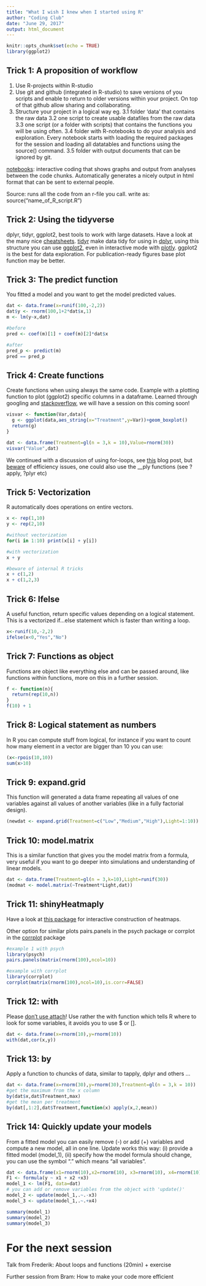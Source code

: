 ```yaml
---
title: "What I wish I knew when I started using R"
author: "Coding Club"
date: "June 29, 2017"
output: html_document
---
```


```r
knitr::opts_chunk$set(echo = TRUE)
library(ggplot2)
```

## Trick 1: A proposition of workflow 

1. Use R-projects within R-studio
2. Use git and github (integrated in R-studio) to save versions of you scripts and enable to return to older versions within your project. On top of that github allow sharing and collaborating.
3. Structure your project in a logical way eg.
    3.1 folder 'data' that contains the raw data
    3.2 one script to create usable datafiles from the raw data
    3.3 one script (or a folder with scripts) that contains the functions you will be using often.
    3.4 folder with R-notebooks to do your analysis and exploration. Every notebook starts with loading the required packages for the session and loading all datatables and functions using the source() command.
    3.5 folder with output documents that can be ignored by git.

[notebooks](http://rmarkdown.rstudio.com/r_notebooks.html):
interactive coding that shows graphs and output from analyses between the code chunks.
Automatically generates a nicely output in html format that can be sent to external people.

Source: runs all the code from an r-file you call. 
write as: source("name_of_R_script.R")


## Trick 2: Using the tidyverse

dplyr, tidyr, ggplot2, best tools to work with large datasets. Have a look at the many nice [cheatsheets](https://www.rstudio.com/resources/cheatsheets/).
[tidyr](https://cran.r-project.org/web/packages/tidyr/index.html) make data tidy for using in [dplyr](https://cran.r-project.org/web/packages/dplyr/index.html), using this structure you can use [ggplot2](https://cran.r-project.org/web/packages/ggplot2/index.html), even in interactive mode with [plotly](https://plot.ly/ggplot2/). ggplot2 is the best for data exploration. For publication-ready figures base plot function may be better.

## Trick 3: The predict function

You fitted a model and you want to get the model predicted values.

```r
dat <- data.frame(x=runif(100,-2,2))
dat$y <- rnorm(100,1+2*dat$x,1)
m <- lm(y~x,dat)

#before
pred <- coef(m)[1] + coef(m)[2]*dat$x

#after
pred_p <- predict(m)
pred == pred_p
```

## Trick 4: Create functions

Create functions when using always the same code. Example with a plotting function to plot (ggplot2) specific columns in a dataframe.
Learned through googling and [stackoverflow](https://stackoverflow.com/questions/tagged/r), we will have a session on this coming soon!

```r
visvar <- function(Var,data){
  g <- ggplot(data,aes_string(x="Treatment",y=Var))+geom_boxplot()
  return(g)
}

dat <- data.frame(Treatment=gl(n = 3,k = 10),Value=rnorm(30))
visvar("Value",dat)
```

We continued with a discussion of using for-loops, see [this](https://www.r-bloggers.com/how-to-write-the-first-for-loop-in-r/) blog post, but [beware](https://biologyforfun.wordpress.com/2013/02/13/the-day-i-stoped-using-for-loops-in-r/) of efficiency issues, one could also use the __ply functions (see ?apply, ?plyr etc)

## Trick 5: Vectorization

R automatically does operations on entire vectors.

```r
x <- rep(1,10)
y <- rep(2,10)

#without vectorization
for(i in 1:10) print(x[i] + y[i])

#with vectorization
x + y

#beware of internal R tricks
x + c(1,2)
x + c(1,2,3)
```

## Trick 6: Ifelse

A useful function, return specific values depending on a logical statement.
This is a vectorized if...else statement which is faster than writing a loop.

```r
x<-runif(10,-2,2)
ifelse(x<0,"Yes","No")
```

## Trick 7: Functions as object

Functions are object like everything else and can be passed around, like functions within functions, more on this in a further session.

```r
f <- function(n){
  return(rep(10,n))
}
f(10) + 1
```

## Trick 8: Logical statement as numbers

In R you can compute stuff from logical, for instance if you want to count how many element in a vector are bigger than 10 you can use:

```r
(x<-rpois(10,10))
sum(x>10)
```

## Trick 9: expand.grid

This function will generated a data frame repeating all values of one variables against all values of another variables (like in a fully factorial design).

```r
(newdat <- expand.grid(Treatment=c("Low","Medium","High"),Light=1:10))
```

## Trick 10: model.matrix

This is a similar function that gives you the model matrix from a formula, very useful if you want to go deeper into simulations and understanding of linear models.

```r
dat <- data.frame(Treatment=gl(n = 3,k=10),Light=runif(30))
(modmat <- model.matrix(~Treatment*Light,dat))
```

## Trick 11: shinyHeatmaply

Have a look at [this package](https://www.r-statistics.com/2017/03/shinyheatmaply-a-shiny-app-for-creating-interactive-cluster-heatmaps/) for interactive construction of heatmaps.

Other option for similar plots pairs.panels in the psych package or corrplot in the [corrplot](https://cran.r-project.org/web/packages/corrplot/index.html) package

```r
#example 1 with psych
library(psych)
pairs.panels(matrix(rnorm(100),ncol=10))
```

```r
#example with corrplot
library(corrplot)
corrplot(matrix(rnorm(100),ncol=10),is.corr=FALSE)
```

## Trick 12: with

Please [don't use attach](https://www.r-bloggers.com/to-attach-or-not-attach-that-is-the-question/)! Use rather the with function which tells R where to look for some variables, it avoids you to use $ or [].

```r
dat <- data.frame(x=rnorm(10),y=rnorm(10))
with(dat,cor(x,y))
```

## Trick 13: by

Apply a function to chuncks of data, similar to tapply, dplyr and others ...

```r
dat <- data.frame(x=rnorm(30),y=rnorm(30),Treatment=gl(n = 3,k = 10))
#get the maximum from the x column
by(dat$x,dat$Treatment,max)
#get the mean per treatment 
by(dat[,1:2],dat$Treatment,function(x) apply(x,2,mean))
```


## Trick 14: Quickly update your models

From a fitted model you can easily remove (-) or add (+) variables and compute a new model, all in one line. Update works this way: (i) provide a fitted model (model_1), (ii) specify how the model formula should change, you can use the symbol "." which means "all variables".

```r
dat <- data.frame(x1=rnorm(10),x2=rnorm(10), x3=rnorm(10), x4=rnorm(10), y=rnorm(10) )
F1 <- formula(y ~ x1 + x2 +x3)
model_1 <- lm(F1, data=dat)
# you can add or remove variables from the object with 'update()'
model_2 <- update(model_1,.~.-x3)
model_3 <- update(model_1,.~.+x4)

summary(model_1)
summary(model_2)
summary(model_3)
```

# For the next session

Talk from Frederik: About loops and functions (20min) + exercise

Further session from Bram: How to make your code more efficient